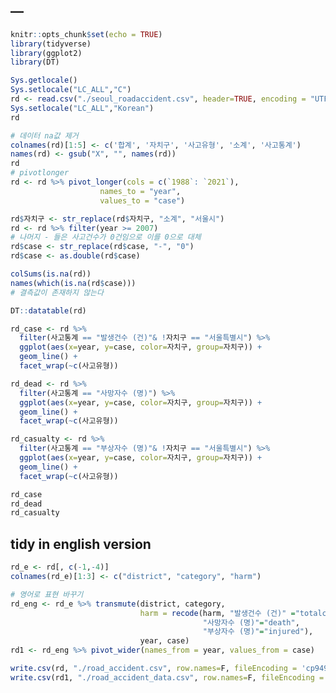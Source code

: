 ---
---

```r
knitr::opts_chunk$set(echo = TRUE)
library(tidyverse)
library(ggplot2)
library(DT)
```

```r
Sys.getlocale()
Sys.setlocale("LC_ALL","C")
rd <- read.csv("./seoul_roadaccident.csv", header=TRUE, encoding = "UTF-8")
Sys.setlocale("LC_ALL","Korean")
rd
```

```r
# 데이터 na값 제거
colnames(rd)[1:5] <- c('합계', '자치구', '사고유형', '소계', '사고통계')
names(rd) <- gsub("X", "", names(rd))
rd
# pivotlonger
rd <- rd %>% pivot_longer(cols = c(`1988`: `2021`), 
                    names_to = "year",
                    values_to = "case")
```


```r
rd$자치구 <- str_replace(rd$자치구, "소계", "서울시")
rd <- rd %>% filter(year >= 2007)
# 나머지 - 들은 사고건수가 0건임으로 이를 0으로 대체
rd$case <- str_replace(rd$case, "-", "0")
rd$case <- as.double(rd$case)

colSums(is.na(rd))
names(which(is.na(rd$case)))
# 결측값이 존재하지 않는다
```

```r
DT::datatable(rd)
```


```r
rd_case <- rd %>% 
  filter(사고통계 == "발생건수 (건)"& !자치구 == "서울특별시") %>% 
  ggplot(aes(x=year, y=case, color=자치구, group=자치구)) +
  geom_line() +
  facet_wrap(~c(사고유형))

rd_dead <- rd %>% 
  filter(사고통계 == "사망자수 (명)") %>% 
  ggplot(aes(x=year, y=case, color=자치구, group=자치구)) +
  geom_line() +
  facet_wrap(~c(사고유형))

rd_casualty <- rd %>% 
  filter(사고통계 == "부상자수 (명)"& !자치구 == "서울특별시") %>% 
  ggplot(aes(x=year, y=case, color=자치구, group=자치구)) +
  geom_line() +
  facet_wrap(~c(사고유형))

rd_case
rd_dead
rd_casualty
```
## tidy in english version
```r
rd_e <- rd[, c(-1,-4)]
colnames(rd_e)[1:3] <- c("district", "category", "harm")

# 영어로 표현 바꾸기
rd_eng <- rd_e %>% transmute(district, category,
                             harm = recode(harm, "발생건수 (건)" ="totalcase",
                                           "사망자수 (명)"="death",
                                           "부상자수 (명)"="injured"),
                             year, case)
rd1 <- rd_eng %>% pivot_wider(names_from = year, values_from = case)
```

```r
write.csv(rd, "./road_accident.csv", row.names=F, fileEncoding = 'cp949')
write.csv(rd1, "./road_accident_data.csv", row.names=F, fileEncoding = 'cp949')
```



